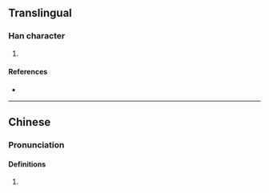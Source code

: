 {{character info/new}}
==Translingual==

===Han character===
{{Han char|rn=72|rad=日|as=07|sn=11|four=|canj=AQHL|ids=⿰日折}}

# {{defn|Han|sort=日07}}

====References====
* {{Han ref|kx=0496.040|dkj=13954|dj=0862.090|hdz=21510.070|uh=6663|ud=26211}}

----

==Chinese==

===Pronunciation===
{{zh-pron
|m=zhé
|c=zai3,zit3
|mc=y
|oc=y
}}

====Definitions====
# {{defn|lang=yue|sort=日07}}
